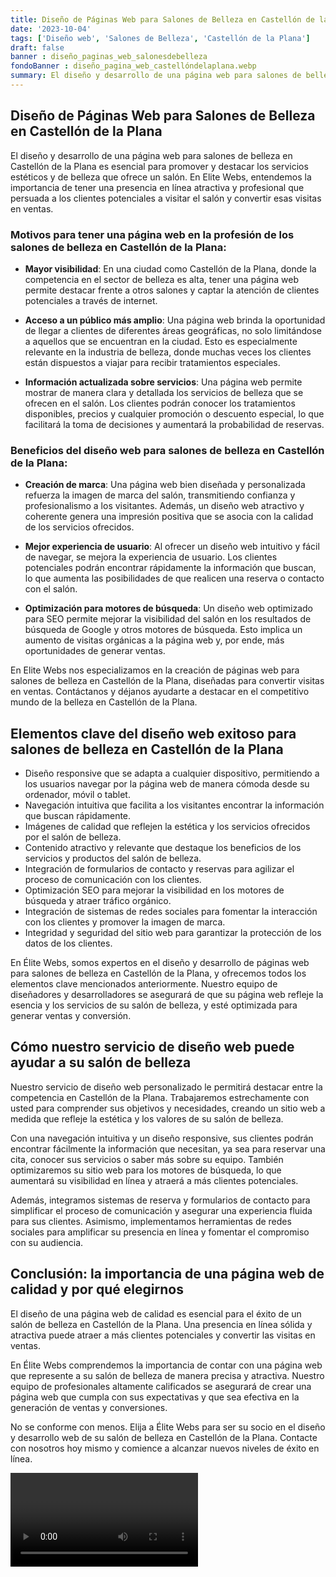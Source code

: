 ```yaml
---
title: Diseño de Páginas Web para Salones de Belleza en Castellón de la Plana
date: '2023-10-04'
tags: ['Diseño web', 'Salones de Belleza', 'Castellón de la Plana']
draft: false
banner : diseño_paginas_web_salonesdebelleza
fondoBanner : diseño_pagina_web_castellóndelaplana.webp
summary: El diseño y desarrollo de una página web para salones de belleza en Castellón de la Plana es esencial para promover y destacar los servicios estéticos y de belleza que ofrece un salón. En Elite Webs, entendemos la importancia de tener una presencia en línea atractiva y profesional que persuada a los clientes potenciales a visitar el salón y convertir esas visitas en ventas.
---
```


## Diseño de Páginas Web para Salones de Belleza en Castellón de la Plana

El diseño y desarrollo de una página web para salones de belleza en Castellón de la Plana es esencial para promover y destacar los servicios estéticos y de belleza que ofrece un salón. En Elite Webs, entendemos la importancia de tener una presencia en línea atractiva y profesional que persuada a los clientes potenciales a visitar el salón y convertir esas visitas en ventas.

### Motivos para tener una página web en la profesión de los salones de belleza en Castellón de la Plana:

* **Mayor visibilidad**: En una ciudad como Castellón de la Plana, donde la competencia en el sector de belleza es alta, tener una página web permite destacar frente a otros salones y captar la atención de clientes potenciales a través de internet.

* **Acceso a un público más amplio**: Una página web brinda la oportunidad de llegar a clientes de diferentes áreas geográficas, no solo limitándose a aquellos que se encuentran en la ciudad. Esto es especialmente relevante en la industria de belleza, donde muchas veces los clientes están dispuestos a viajar para recibir tratamientos especiales.

* **Información actualizada sobre servicios**: Una página web permite mostrar de manera clara y detallada los servicios de belleza que se ofrecen en el salón. Los clientes podrán conocer los tratamientos disponibles, precios y cualquier promoción o descuento especial, lo que facilitará la toma de decisiones y aumentará la probabilidad de reservas.

### Beneficios del diseño web para salones de belleza en Castellón de la Plana:

* **Creación de marca**: Una página web bien diseñada y personalizada refuerza la imagen de marca del salón, transmitiendo confianza y profesionalismo a los visitantes. Además, un diseño web atractivo y coherente genera una impresión positiva que se asocia con la calidad de los servicios ofrecidos.

* **Mejor experiencia de usuario**: Al ofrecer un diseño web intuitivo y fácil de navegar, se mejora la experiencia de usuario. Los clientes potenciales podrán encontrar rápidamente la información que buscan, lo que aumenta las posibilidades de que realicen una reserva o contacto con el salón.

* **Optimización para motores de búsqueda**: Un diseño web optimizado para SEO permite mejorar la visibilidad del salón en los resultados de búsqueda de Google y otros motores de búsqueda. Esto implica un aumento de visitas orgánicas a la página web y, por ende, más oportunidades de generar ventas.

En Elite Webs nos especializamos en la creación de páginas web para salones de belleza en Castellón de la Plana, diseñadas para convertir visitas en ventas. Contáctanos y déjanos ayudarte a destacar en el competitivo mundo de la belleza en Castellón de la Plana.

<GifSeo />

<Cta />

## Elementos clave del diseño web exitoso para salones de belleza en Castellón de la Plana

- Diseño responsive que se adapta a cualquier dispositivo, permitiendo a los usuarios navegar por la página web de manera cómoda desde su ordenador, móvil o tablet.
- Navegación intuitiva que facilita a los visitantes encontrar la información que buscan rápidamente.
- Imágenes de calidad que reflejen la estética y los servicios ofrecidos por el salón de belleza.
- Contenido atractivo y relevante que destaque los beneficios de los servicios y productos del salón de belleza.
- Integración de formularios de contacto y reservas para agilizar el proceso de comunicación con los clientes.
- Optimización SEO para mejorar la visibilidad en los motores de búsqueda y atraer tráfico orgánico.
- Integración de sistemas de redes sociales para fomentar la interacción con los clientes y promover la imagen de marca.
- Integridad y seguridad del sitio web para garantizar la protección de los datos de los clientes.

En Élite Webs, somos expertos en el diseño y desarrollo de páginas web para salones de belleza en Castellón de la Plana, y ofrecemos todos los elementos clave mencionados anteriormente. Nuestro equipo de diseñadores y desarrolladores se asegurará de que su página web refleje la esencia y los servicios de su salón de belleza, y esté optimizada para generar ventas y conversión.

## Cómo nuestro servicio de diseño web puede ayudar a su salón de belleza

Nuestro servicio de diseño web personalizado le permitirá destacar entre la competencia en Castellón de la Plana. Trabajaremos estrechamente con usted para comprender sus objetivos y necesidades, creando un sitio web a medida que refleje la estética y los valores de su salón de belleza.

Con una navegación intuitiva y un diseño responsive, sus clientes podrán encontrar fácilmente la información que necesitan, ya sea para reservar una cita, conocer sus servicios o saber más sobre su equipo. También optimizaremos su sitio web para los motores de búsqueda, lo que aumentará su visibilidad en línea y atraerá a más clientes potenciales.

Además, integramos sistemas de reserva y formularios de contacto para simplificar el proceso de comunicación y asegurar una experiencia fluida para sus clientes. Asimismo, implementamos herramientas de redes sociales para amplificar su presencia en línea y fomentar el compromiso con su audiencia.

## Conclusión: la importancia de una página web de calidad y por qué elegirnos

El diseño de una página web de calidad es esencial para el éxito de un salón de belleza en Castellón de la Plana. Una presencia en línea sólida y atractiva puede atraer a más clientes potenciales y convertir las visitas en ventas.

En Élite Webs comprendemos la importancia de contar con una página web que represente a su salón de belleza de manera precisa y atractiva. Nuestro equipo de profesionales altamente calificados se asegurará de crear una página web que cumpla con sus expectativas y que sea efectiva en la generación de ventas y conversiones.

No se conforme con menos. Elija a Élite Webs para ser su socio en el diseño y desarrollo web de su salón de belleza en Castellón de la Plana. Contacte con nosotros hoy mismo y comience a alcanzar nuevos niveles de éxito en línea.

<Video />

<CtaBot job='Salones de Belleza' city='Castellón de la Plana'/>

<Gmaps query='Castellón de la Plana+españa+maps' />